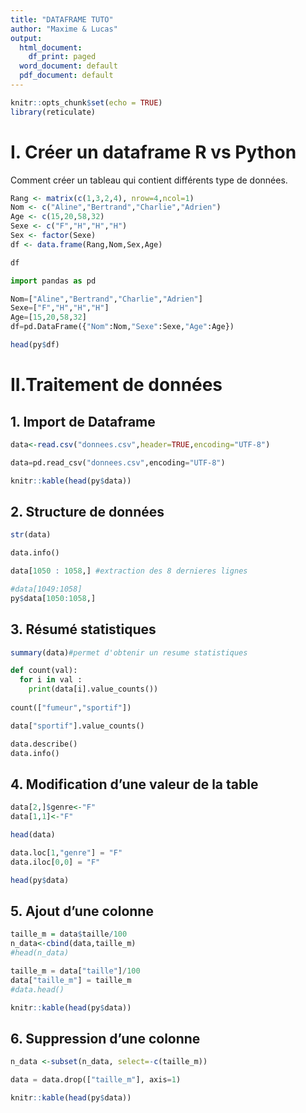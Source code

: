 ```yaml
---
title: "DATAFRAME TUTO"
author: "Maxime & Lucas"
output:
  html_document:
    df_print: paged
  word_document: default
  pdf_document: default
---
```


```r
knitr::opts_chunk$set(echo = TRUE)
library(reticulate)
```
<style>
.column-left{
  float: left;
  width: 48%;
  text-align: left;
}
.column-right{
  float: right;
  width: 48%;
  text-align: right;
}
.column-center{
  float: center;
  width: 100%;
  text-align: center;
</style>

# I. Créer un dataframe R vs Python

Comment créer un tableau qui contient différents type de données. 


<div class = "row">
<div class = "col-md-6">
```r
Rang <- matrix(c(1,3,2,4), nrow=4,ncol=1)
Nom <- c("Aline","Bertrand","Charlie","Adrien") 
Age <- c(15,20,58,32)
Sexe <- c("F","H","H","H") 
Sex <- factor(Sexe) 
df <- data.frame(Rang,Nom,Sex,Age) 
```
```r
df 
```
</div>
<div class = "col-md-6">
```python
import pandas as pd 

Nom=["Aline","Bertrand","Charlie","Adrien"]
Sexe=["F","H","H","H"]
Age=[15,20,58,32]
df=pd.DataFrame({"Nom":Nom,"Sexe":Sexe,"Age":Age})
```
```r
head(py$df)
```
</div>
</div>

# II.Traitement de données 

## 1. Import de Dataframe

<div class = "row">
<div class = "col-md-6">
```r
data<-read.csv("donnees.csv",header=TRUE,encoding="UTF-8")
```
</div>
<div class = "col-md-6">
```python
data=pd.read_csv("donnees.csv",encoding="UTF-8")
```
</div>
</div>

```r
knitr::kable(head(py$data))
```


## 2. Structure de données

<div class = "row">
<div class = "col-md-6">
```r
str(data)
```
</div>
<div class = "col-md-6">
```python
data.info()
```
</div>
</div>
<div class = "row">
<div class = "col-md-6">
```r
data[1050 : 1058,] #extraction des 8 dernieres lignes
```
</div>
<div class = "col-md-6">
```r
#data[1049:1058]
py$data[1050:1058,]
```
</div>
</div>


##    3. Résumé statistiques


```r
summary(data)#permet d'obtenir un resume statistiques
```

<div class = "row">
<div class = "col-md-6">
```python
def count(val): 
  for i in val : 
    print(data[i].value_counts())
  
count(["fumeur","sportif"])
```
</div>
<div class = "col-md-6">
```python
data["sportif"].value_counts()
```
</div>
</div>


```python
data.describe()
data.info()
```


## 4. Modification d'une valeur de la table

<div class = "row">
<div class = "col-md-6">
```r
data[2,]$genre<-"F" 
data[1,1]<-"F" 
```
```r
head(data)
```
</div>
<div class = "col-md-6">
```python
data.loc[1,"genre"] = "F"
data.iloc[0,0] = "F"
```
```r
head(py$data)
```
</div>
</div>


## 5. Ajout d'une colonne

<div class = "row">
<div class = "col-md-6">
```r
taille_m = data$taille/100 
n_data<-cbind(data,taille_m) 
#head(n_data)
```
</div>
<div class = "col-md-6">
```python
taille_m = data["taille"]/100
data["taille_m"] = taille_m
#data.head()
```
</div>
</div>
```r
knitr::kable(head(py$data))
```



## 6. Suppression d'une colonne 
<div class = "row">
<div class = "col-md-6">
```r
n_data <-subset(n_data, select=-c(taille_m))
```
</div>
<div class = "col-md-6">
```python
data = data.drop(["taille_m"], axis=1)
```
</div>
</div>
```r
knitr::kable(head(py$data))
```

